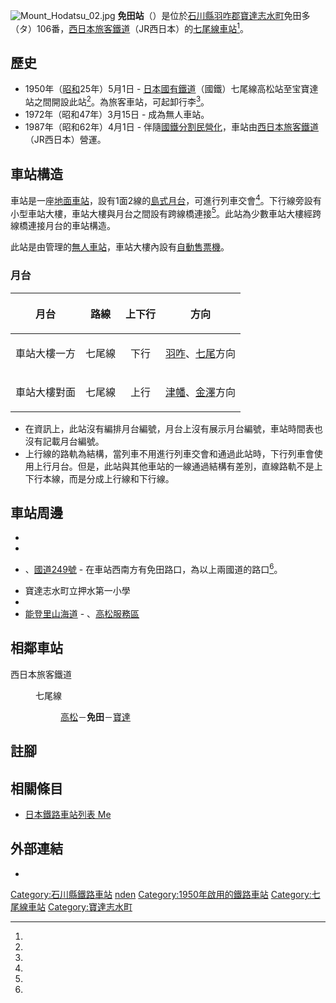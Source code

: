 {{NoteTA
|T=zh-hans:免田站 (石川县);zh-hk:免田站 (石川縣);zh-tw:免田車站 (石川縣);
|1=zh-hans:免田站;zh-hk:免田站;zh-tw:免田車站;
}}
{{Infobox station
|公司色 = #0072bc
|站名 = 免田站
|圖片 = Menden20150328.JPG
|pxl = 
|圖片說明 = 車站大樓（2015年3月28日）
|日文原名 = 免田
|平假名 = めんでん
|羅馬拼音 = Menden
|副站名 = 
|電報略號 = メテ
|所在地 = {{JPN}}[[石川縣|石川縣]][[羽咋郡|羽咋郡]][[寶達志水町|寶達志水町]]免田多（タ）106番
|座標 = {{coord|36|47|44.93|N|136|44|51.06|E|type:railwaystation_region:JP-24|display=inline,title}}
|車站構造 = [[地面車站|地面車站]]
|月台配置 = 1面2線<ref name="zeneki43">{{Cite book|title =週刊 JR全駅・全車両基地 |publisher = {{Translink|ja|朝日新聞出版}} |series=週刊朝日百科 |volume  =43号 富山駅・高岡駅・和倉温泉駅ほか |date =2013-06-16 |page =26 |language=ja}}</ref>
|啟用年月日 = 1950年（[[昭和|昭和]]25年）5月1日<ref name="kanpo1950">[{{NDLDC|2963532/7}} 「日本國有鐵道公示第76號」『官報』1950年4月28日]（國立國會圖書館數碼化收藏）</ref>
|廢站年月日 = 
|乘客人數 = 
|上下車人次 = 
|統計年度 = 
|轉車 =  
|全寬備註 = [[無人車站|無人車站]]<ref name="zeneki43"/><br/>設有自動售票機<ref name="zeneki43"/>
|adjacent = {{Adjacent stations|system=西日本旅客鐵道|line=七尾線|left=高松|right=寶達|note-left=3.4km|note-mid=距離[[津幡站|津幡]]17.8km|note-right=3.1km}}
}}
[[File:Mount_Hodatsu_02.jpg|thumb]]
'''免田站'''（{{jpn|j=免田駅|hg=めんでんえき|rm=Menden eki|f=y}}）是位於[[石川縣|石川縣]][[羽咋郡|羽咋郡]][[寶達志水町|寶達志水町]]免田多（タ）106番，[[西日本旅客鐵道|西日本旅客鐵道]]（JR西日本）的[[七尾線|七尾線]][[鐵路車站|車站]]<ref name="zeneki43"/>。

== 歷史 == 
* 1950年（[[昭和|昭和]]25年）5月1日 - [[日本國有鐵道|日本國有鐵道]]（國鐵）七尾線高松站至宝寶達站之間開設此站<ref name="kanpo1950"/>。為旅客車站，可起卸行李<ref name="kanpo1950"/>。
* 1972年（昭和47年）3月15日 - 成為無人車站。
* 1987年（昭和62年）4月1日 - 伴隨[[國鐵分割民營化|國鐵分割民營化]]，車站由[[西日本旅客鐵道|西日本旅客鐵道]]（JR西日本）營運。

== 車站構造 ==
車站是一座[[地面車站|地面車站]]，設有1面2線的[[島式月台|島式月台]]，可進行列車交會<ref name="zeneki43"/>。下行線旁設有小型車站大樓，車站大樓與月台之間設有跨線橋連接<ref name="zeneki43"/>。此站為少數車站大樓經跨線橋連接月台的車站構造。

此站是由{{Translink|ja|七尾鉄道部|七尾鐵道部}}管理的[[無人車站|無人車站]]，車站大樓內設有[[自動售票機|自動售票機]]。

=== 月台 ===
{| rules="rows" class="wikitable"
!月台!!路線!!上下行!!方向
|-
! 車站大樓一方
| {{color|#0072bc|■}}七尾線
| style="text-align:center" | 下行
| [[羽咋站|羽咋]]、[[七尾站|七尾]]方向
|-
! 車站大樓對面
| {{color|#0072bc|■}}七尾線
| style="text-align:center" | 上行
| [[津幡站|津幡]]、[[金澤站|金澤]]方向
|}

* 在資訊上，此站沒有編排月台編號，月台上沒有展示月台編號，車站時間表也沒有記載月台編號。
* 上行線的路軌為{{Translink|ja|一線スルー|一線通過}}結構，當列車不用進行列車交會和通過此站時，下行列車會使用上行月台。但是，此站與其他車站的一線通過結構有差別，直線路軌不是上下行本線，而是分成上行線和下行線。

== 車站周邊 ==
* {{Translink|ja|大海川}}
* {{Translink|ja|宝達山|寶達山}}
* {{Translink|ja|国道159号|國道159號}}、[[國道249號|國道249號]] - 在車站西南方有免田路口，為以上兩國道的路口<ref name="zeneki43"/>。
* 寶達志水町立押水第一小學
* {{Translink|ja|石川県立看護大学|石川縣立看護大學}}
* [[能登里山海道|能登里山海道]] - {{Translink|ja|県立看護大インターチェンジ|縣立看護大交匯處}}、[[高松服務區|高松服務區]]

== 相鄰車站 ==
; 西日本旅客鐵道
: {{color|#0072bc|■}}七尾線
:: [[高松站_(石川縣)|高松]]－'''免田'''－[[寶達站_(日本)|寶達]]

== 註腳 ==
{{Reflist}}

== 相關條目 ==
* [[日本鐵路車站列表_Me|日本鐵路車站列表 Me]]

== 外部連結==
{{Commonscat|Menden Station}}
*{{外部連結/JR西日本車站|0541808|免田}}{{ja icon}}

{{七尾線}}

{{DEFAULTSORT:Menden}}
[[Category:石川縣鐵路車站|Category:石川縣鐵路車站]]
[[Category:日本鐵路車站_Me|nden]]
[[Category:1950年啟用的鐵路車站|Category:1950年啟用的鐵路車站]]
[[Category:七尾線車站|Category:七尾線車站]]
[[Category:寶達志水町|Category:寶達志水町]]